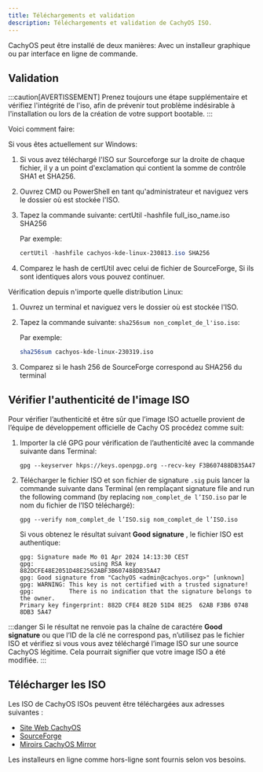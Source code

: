 ```yaml
---
title: Téléchargements et validation
description: Téléchargements et validation de CachyOS ISO.
---
```



CachyOS peut  être installé de deux manières: Avec un installeur graphique ou par interface en ligne de commande.

## Validation

:::caution[AVERTISSEMENT]
Prenez toujours une étape supplémentaire et vérifiez l'intégrité de l'iso, afin de prévenir tout problème  indésirable à l'installation ou lors de la création de votre support bootable.
:::

Voici comment faire:

Si vous êtes actuellement sur Windows:

<Steps>

1. Si vous avez téléchargé l'ISO sur Sourceforge sur la droite de chaque fichier, il y a un point d'exclamation qui contient la somme de contrôle SHA1 et SHA256.
2. Ouvrez CMD ou PowerShell en tant qu'administrateur et naviguez vers le dossier où est stockée l'ISO.
3. Tapez la commande suivante: certUtil -hashfile full_iso_name.iso SHA256

   Par exemple:
   ```powershell
   certUtil -hashfile cachyos-kde-linux-230813.iso SHA256
   ```

4. Comparez le hash de certUtil avec celui de fichier de SourceForge, Si ils sont identiques alors vous pouvez continuer.

</Steps>

Vérification depuis n'importe quelle distribution Linux:

<Steps>

1. Ouvrez un terminal et naviguez vers le dossier où est stockée l'ISO.
2. Tapez la commande suivante:  `sha256sum non_complet_de_l'iso.iso`:

   Par exemple:
   ```sh
   sha256sum cachyos-kde-linux-230319.iso
   ```

3. Comparez si le hash 256 de SourceForge correspond au SHA256 du terminal

</Steps>

## Vérifier l'authenticité de l'image ISO

Pour vérifier l’authenticité et être sûr que l’image ISO actuelle provient de l’équipe de développement officielle de Cachy OS procédez comme suit:

<Steps>

1. Importer la clé  GPG pour vérification de l’authenticité avec la commande suivante dans Terminal:

   ```shell
   gpg --keyserver hkps://keys.openpgp.org --recv-key F3B607488DB35A47
   ```

2. Télécharger le fichier  ISO  et son fichier de signature `.sig` puis lancer la commande suivante dans Terminal (en remplaçant signature file and run the following command (by replacing `nom_complet_de l’ISO.iso` par le nom du fichier de l’ISO téléchargé):
   ```shell
   gpg --verify nom_complet_de l’ISO.sig nom_complet_de l’ISO.iso
   ```

   Si vous obtenez le résultat suivant **Good signature** , le fichier ISO est authentique:
   ```
   gpg: Signature made Mo 01 Apr 2024 14:13:30 CEST
   gpg:                using RSA key 882DCFE48E2051D48E2562ABF3B607488DB35A47
   gpg: Good signature from "CachyOS <admin@cachyos.org>" [unknown]
   gpg: WARNING: This key is not certified with a trusted signature!
   gpg:          There is no indication that the signature belongs to the owner.
   Primary key fingerprint: 882D CFE4 8E20 51D4 8E25  62AB F3B6 0748 8DB3 5A47
   ```


</Steps>

:::danger
Si le résultat ne renvoie pas la chaîne de caractére **Good signature** ou que l’ID de la clé ne correspond pas, n’utilisez pas le fichier ISO et vérifiez si vous vous avez téléchargé l’image ISO sur une source CachyOS légitime. Cela pourrait signifier que votre image ISO a été modifiée.
:::

## Télécharger les ISO

Les ISO de CachyOS ISOs peuvent être téléchargées aux adresses suivantes :

*   [Site Web CachyOS](https://cachyos.org/download)
*   [SourceForge](https://sourceforge.net/projects/cachyos-arch/files/)
*   [Miroirs CachyOS Mirror](https://mirror.cachyos.org/ISO/)

Les installeurs en ligne comme hors-ligne sont fournis selon vos besoins.


